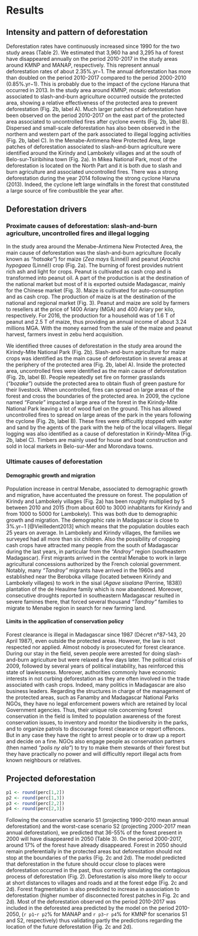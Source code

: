 # Results

## Intensity and pattern of deforestation

Deforestation rates have continuously increased since 1990 for the two study areas (Table 2). We estimated that 3,960 ha and 3,295 ha of forest have disappeared annually on the period 2010-2017 in the study areas around KMNP and MANAP, respectively. This represent annual deforestation rates of about 2.35%.yr$-1$. The annual deforestation has more than doubled on the period 2010-2017 compared to the period 2000-2010 (0.85%.yr$-1$). This is probably due to the impact of the cyclone Haruna that occurred in 2013. In the study area around KMNP, mosaic deforestation associated to slash-and-burn agriculture occurred outside the protected area, showing a relative effectiveness of the protected area to prevent deforestation (Fig. 2b, label A). Much larger patches of deforestation have been observed on the period 2010-2017 on the east part of the protected area associated to uncontrolled fires after cyclone events (Fig. 2b, label B). Dispersed and small-scale deforestation has also been observed in the northern and western part of the park associated to illegal logging activities (Fig. 2b, label C). In the Menabe-Antimena New Protected Area, large patches of deforestation associated to slash-and-burn agriculture were identified around the Kirindy and Lambokely villages and at the south of Belo-sur-Tsiribihina town (Fig. 2a). In Mikea National Park, most of the deforestation is located on the North Part and it is both due to slash and burn agriculture and associated uncontrolled fires. There was a strong deforestation during the year 2014 following the strong cyclone Haruna (2013). Indeed, the cyclone left large windfalls in the forest that constituted a large source of fire combustible the year after. 

## Deforestation drivers

### Proximate causes of deforestation: slash-and-burn agriculture, uncontrolled fires and illegal logging

In the study area around the Menabe-Antimena New Protected Area, the main cause of deforestation was the slash-and-burn agriculture (locally known as _"hatsake"_) for maize (_Zea mays_ (Linné)) and peanut (_Arachis hypogaea_ (Linné)) crop (Fig. 2a). The burning of forest provides nutrient rich ash and light for crops. Peanut is cultivated as cash crop and is transformed into peanut oil. A part of the production is at the destination of the national market but most of it is exported outside Madagascar, mainly for the Chinese market (Fig. 3). Maize is cultivated for auto-consumption and as cash crop. The production of maize is at the destination of the national and regional market (Fig. 3). Peanut and maize are sold by farmers to resellers at the price of 1400 Ariary (MGA) and 400 Ariary per kilo, respectively. For 2016, the production for a household was of 1.6 T of peanut and 2.5 T of maize, thus providing an annual income of about 3.24 millions MGA. With the money earned from the sale of the maize and peanut harvest, farmers invest in zebu herd acquisition.

We identified three causes of deforestation in the study area around the Kirindy-Mite National Park (Fig. 2b). Slash-and-burn agriculture for maize crops was identified as the main cause of deforestation in several areas at the periphery of the protected area (Fig. 2b, label A). Inside the protected area, uncontrolled fires were identified as the main cause of deforestation (Fig. 2b, label B). People repeatedly set fire on former grasslands (_"bozake"_) outside the protected area to obtain flush of green pasture for their livestock. When uncontrolled, fires can spread on large areas of the forest and cross the boundaries of the protected area. In 2009, the cyclone named _"Fanele"_ impacted a large area of the forest in the Kirindy-Mite National Park leaving a lot of wood fuel on the ground. This has allowed uncontrolled fires to spread on large areas of the park in the years following the cyclone (Fig. 2b, label B). These fires were difficultly stopped with water and sand by the agents of the park with the help of the local villagers. Illegal logging was also identified as a cause of deforestation in Kirindy-Mitea (Fig. 2b, label C). Timbers are mainly used for house and boat construction and sold in local markets in Belo-sur-Mer and Morondava towns. 

### Ultimate causes of deforestation

#### Demographic growth and migration

Population increase in central Menabe, associated to demographic growth and migration, have accentuated the pressure on forest. The population of Kirindy and Lambokely villages (Fig. 2a) has been roughly multiplied by 5 between 2010 and 2015 (from about 600 to 3000 inhabitants for Kirindy and from 1000 to 5000 for Lambokely). This was both due to demographic growth and migration. The demographic rate in Madagascar is close to 3%.yr$-1$ [@Vieilledent2013] which means that the population doubles each 25 years on average. In Lambokely and Kirindy villages, the families we surveyed had all more than six children. Also the possibility of cropping cash crops have attracted many people from the south of Madagascar during the last years, in particular from the _"Androy"_ region (southeastern Madagascar). First migrants arrived in the central Menabe to work in large agricultural concessions authorized by the French colonial government. Notably, many _"Tandroy"_ migrants have arrived in the 1960s and established near the Beroboka village (located between Kirindy and Lambokely villages) to work in the sisal (_Agave sisalana_ (Perrine, 1838)) plantation of the de Heaulme family which is now abandoned. Moreover, consecutive droughts reported in southeastern Madagascar resulted in severe famines there, that forced several thousand _"Tandroy"_ families to migrate to Menabe region in search for new farming land. 

#### Limits in the application of conservation policy

Forest clearance is illegal in Madagascar since 1987 (Décret n°87-143, 20 April 1987), even outside the protected areas. However, the law is not respected nor applied. Almost nobody is prosecuted for forest clearance. During our stay in the field, seven people were arrested for doing slash-and-burn agriculture but were relaxed a few days later. The political crisis of 2009, followed by several years of political instability, has reinforced this state of lawlessness. Moreover, authorities commonly have economic interests in not curbing deforestation as they are often involved in the trade associated with cash crops. Indeed, many politics in Madagascar are also business leaders. Regarding the structures in charge of the management of the protected areas, such as Fanamby and Madagascar National Parks NGOs, they have no legal enforcement powers which are retained by local Government agencies. Thus, their unique role concerning forest conservation in the field is limited to population awareness of the forest conservation issues, to inventory and monitor the biodiversity in the parks, and to organize patrols to discourage forest clearance or report offences. But in any case they have the right to arrest people or to draw up a report and decide on a fine. NGOs also engage people as conservation partners (then named _"polis ny ala"_) to try to make them stewards of their forest but they have practically no power and will difficultly report illegal acts from known neighbours or relatives.

## Projected deforestation

```r
p1 <- round(perc[1,2])
p2 <- round(perc[1,3])
p3 <- round(perc[2,2])
p4 <- round(perc[2,3])
```

Following the conservative scenario S1 (projecting 1990-2010 mean annual deforestation) and the worst-case scenario S2 (projecting 2000-2017 mean annual deforestation), we predicted that 36-55% of the forest present in 2000 will have disappeared in 2050 (Table 3). On the period 2000-2017, around 17% of the forest have already disappeared. Forest in 2050 should remain preferentially in the protected areas but deforestation should not stop at the boundaries of the parks (Fig. 2c and 2d). The model predicted that deforestation in the future should occur close to places were deforestation occurred in the past, thus correctly simulating the contagious process of deforestation (Fig. 2). Deforestation is also more likely to occur at short distances to villages and roads and at the forest edge (Fig. 2c and 2d). Forest fragmentation is also predicted to increase in association to deforestation (higher number of disconnected forest patches in Fig. 2c and 2d). Most of the deforestation observed on the period 2010-2017 was included in the deforested area predicted by the model on the period 2010-2050, (`r p1`-`r p2`% for MANAP and `r p3`-`r p4`% for KMNP for scenarios S1 and S2, respectively) thus validating partly the predictions regarding the location of the future deforestation (Fig. 2c and 2d).

\newpage
